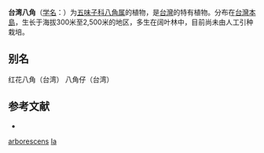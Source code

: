 {{Speciesbox
| status = 
| status_system = 
| image =
| taxon = Illicium arborescens
| authority = [[Hayata|Hayata]], 1912
}}

'''台湾八角'''（[[学名|学名]]：{{lang|la|''Illicium arborescens''}}）为[[五味子科|五味子科]][[八角属|八角属]]的植物，是[[台灣|台灣]]的特有植物。分布在[[台灣島|台灣本島]]，生长于海拔300米至2,500米的地区，多生在阔叶林中，目前尚未由人工引种栽培。

== 别名 ==
红花八角（台湾） 八角仔（台湾）

== 参考文献 ==
<div class="references-small">
* {{cite web| url =http://www.bioinfo.cn/db05/KmzwSpecies.php?action=view&id=11282| title =台湾八角| work =《中国高等植物数据库全库》| publisher =中国科学院微生物研究所| author =昆明植物研究所| accessdate =2009-02-24| deadurl =yes| archiveurl =https://web.archive.org/web/20160305033321/http://www.bioinfo.cn/db05/KmzwSpecies.php?action=view&id=11282| archivedate =2016-03-05}}
</div>

{{植物小作品}}
{{Taxonbar|from=Q10914593}}

[[Category:八角属|arborescens]]
[[Category:臺灣特有植物|Ia]]